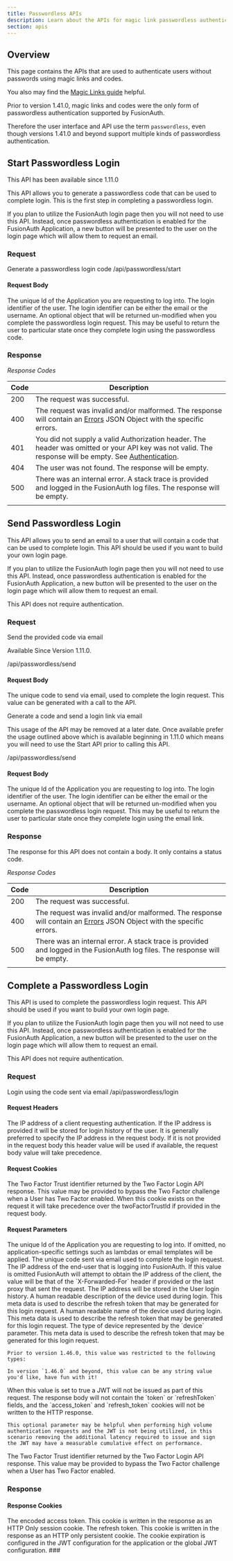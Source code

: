 ```yaml
---
title: Passwordless APIs
description: Learn about the APIs for magic link passwordless authentication.
section: apis
---
```


## Overview

This page contains the APIs that are used to authenticate users without passwords using magic links and codes.

You also may find the [Magic Links guide](/docs/lifecycle/authenticate-users/passwordless/magic-links) helpful.

<Aside type="note">
Prior to version 1.41.0, magic links and codes were the only form of passwordless authentication supported by FusionAuth.

Therefore the user interface and API use the term `passwordless`, even though versions 1.41.0 and beyond support multiple kinds of passwordless authentication.
</Aside>

## Start Passwordless Login

<Aside type="version">
This API has been available since 1.11.0
</Aside>

This API allows you to generate a passwordless code that can be used to complete login. This is the first step in completing a passwordless login.

If you plan to utilize the FusionAuth login page then you will not need to use this API. Instead, once passwordless authentication is enabled for the FusionAuth Application, a new button will be presented to the user on the login page which will allow them to request an email.

### Request

<APIAuthentication icon="lock">Generate a passwordless login code</APIAuthentication>
<APIURI method="POST">/api/passwordless/start</APIURI>

<XFusionauthTenantIdHeaderScopedOperation />

#### Request Body

<APIBlock>
  <APIField name="applicationId" type="String" required>
    The unique Id of the Application you are requesting to log into.
  </APIField>
  <APIField name="loginId" type="String" required>
    The login identifier of the user. The login identifier can be either the <InlineField>email</InlineField> or the <InlineField>username</InlineField>.
  </APIField>
  <APIField name="state" type="Object" optional>
    An optional object that will be returned un-modified when you complete the passwordless login request. This may be useful to return the user to particular state once they complete login using the passwordless code.
  </APIField>
</APIBlock>

<JSON title="Example Request JSON" src="passwordless/start-request.json" />

### Response

_Response Codes_

| Code | Description                                                                                                                                                                         |
|------|-------------------------------------------------------------------------------------------------------------------------------------------------------------------------------------|
| 200  | The request was successful.                                                                                                                                                         |
| 400  | The request was invalid and/or malformed. The response will contain an [Errors](/docs/apis/errors) JSON Object with the specific errors.                                            |
| 401  | You did not supply a valid Authorization header. The header was omitted or your API key was not valid. The response will be empty. See [Authentication](/docs/apis/authentication). |
| 404  | The user was not found. The response will be empty.                                                                                                                                 |
| 500  | There was an internal error. A stack trace is provided and logged in the FusionAuth log files. The response will be empty.                                                          |
|      |                                                                                                                                                                                     |

<PasswordlessStartResponseBody />

## Send Passwordless Login

This API allows you to send an email to a user that will contain a code that can be used to complete login. This API should be used if you want to build your own login page.

If you plan to utilize the FusionAuth login page then you will not need to use this API. Instead, once passwordless authentication is enabled for the FusionAuth Application, a new button will be presented to the user on the login page which will allow them to request an email.

This API does not require authentication.

### Request

<APIAuthentication icon="unlock">Send the provided code via email</APIAuthentication>

<Aside type="version">
Available Since Version 1.11.0.
</Aside>

<APIURI method="POST">/api/passwordless/send</APIURI>

<XFusionauthTenantIdHeaderScopedOperation />

#### Request Body

<APIBlock>
  <APIField name="code" type="String" required since="1.11.0">
    The unique code to send via email, used to complete the login request.  This value can be generated with a call to the <ScrollRef target="Start Passwordless Login" /> API.
  </APIField>
</APIBlock>

<JSON title="Example Request JSON" src="passwordless/send-request-code.json" />

<APIAuthentication icon="unlock">Generate a code and send a login link via email</APIAuthentication>

<Aside type="caution">
This usage of the API may be removed at a later date. Once available prefer the usage outlined above which is available beginning in 1.11.0 which means you will need to use the Start API prior to calling this API.
</Aside>

<APIURI method="POST">/api/passwordless/send</APIURI>

<XFusionauthTenantIdHeaderScopedOperation />

#### Request Body

<APIBlock>
  <APIField name="applicationId" type="String" required>
    The unique Id of the Application you are requesting to log into.
  </APIField>
  <APIField name="loginId" type="String" required>
    The login identifier of the user. The login identifier can be either the <InlineField>email</InlineField> or the <InlineField>username</InlineField>.
  </APIField>
  <APIField name="state" type="Object" optional>
    An optional object that will be returned un-modified when you complete the passwordless login request. This may be useful to return the user to particular state once they complete login using the email link.
  </APIField>
</APIBlock>

<JSON title="Example Request JSON" src="passwordless/send-request-legacy.json" />

### Response

The response for this API does not contain a body. It only contains a status code.

_Response Codes_

| Code | Description                                                                                                                              |
|------|------------------------------------------------------------------------------------------------------------------------------------------|
| 200  | The request was successful.                                                                                                              |
| 400  | The request was invalid and/or malformed. The response will contain an [Errors](/docs/apis/errors) JSON Object with the specific errors. |
| 500  | There was an internal error. A stack trace is provided and logged in the FusionAuth log files. The response will be empty.               |
|      |                                                                                                                                          |


## Complete a Passwordless Login

This API is used to complete the passwordless login request. This API should be used if you want to build your own login page.

If you plan to utilize the FusionAuth login page then you will not need to use this API. Instead, once passwordless authentication is enabled for the FusionAuth Application, a new button will be presented to the user on the login page which will allow them to request an email.

This API does not require authentication.

### Request

<APIAuthentication icon="unlock">Login using the code sent via email</APIAuthentication>
<APIURI method="POST">/api/passwordless/login</APIURI>

#### Request Headers

<APIBlock>
  <APIField type="String" optional>
    The IP address of a client requesting authentication. If the IP address is provided it will be stored for login history of the user. It is
    generally preferred to specify the IP address in the request body. If it is not provided in the request body this header value will be used
    if available, the request body value will take precedence.
<XFusionauthTenantIdHeaderScopedOperationRowOnly />
  </APIField>
</APIBlock>

#### Request Cookies

<APIBlock>
  <APIField name="fusionauth.trust" type="String" optional>
    The Two Factor Trust identifier returned by the Two Factor Login API response. This value may be provided to bypass the Two Factor challenge when a User has Two Factor enabled. When this cookie exists on the request it will take precedence over the <InlineField>twoFactorTrustId</InlineField> if provided in the request body.
  </APIField>
</APIBlock>

#### Request Parameters

<APIBlock>
  <APIField name="applicationId" type="String" optional>
    The unique Id of the Application you are requesting to log into.  If omitted, no application-specific settings such as lambdas or email templates will be applied.
  </APIField>
  <APIField name="code" type="String" required>
    The unique code sent via email used to complete the login request.
  </APIField>
  <APIField name="ipAddress" type="String" optional>
    The IP address of the end-user that is logging into FusionAuth. If this value is omitted FusionAuth will attempt to obtain the IP address of
    the client, the value will be that of the `X-Forwarded-For` header if provided or the last proxy that sent the request. The IP address will
    be stored in the User login history.
  </APIField>
  <APIField name="metaData.device.description" type="String" optional>
    A human readable description of the device used during login. This meta data is used to describe the refresh token that may be generated for this login request.
  </APIField>
  <APIField name="metaData.device.name" type="String" optional>
    A human readable name of the device used during login.  This meta data is used to describe the refresh token that may be generated for this login request.
  </APIField>
  <APIField name="metaData.device.type" type="String" optional>
    The type of device represented by the `device` parameter. This meta data is used to describe the refresh token that may be generated for this login request.

    Prior to version 1.46.0, this value was restricted to the following types:

<DeviceTypeList />

    In version `1.46.0` and beyond, this value can be any string value you'd like, have fun with it!
  </APIField>
  <APIField name="noJWT" type="Boolean" optional defaults="false">
    When this value is set to true a JWT will not be issued as part of this request. The response body will not contain the `token` or `refreshToken` fields, and the `access_token` and `refresh_token` cookies will not be written to the HTTP response.

    This optional parameter may be helpful when performing high volume authentication requests and the JWT is not being utilized, in this scenario removing the additional latency required to issue and sign the JWT may have a measurable cumulative effect on performance.
  </APIField>
  <APIField name="twoFactorTrustId" type="String" optional>
    The Two Factor Trust identifier returned by the Two Factor Login API response. This value may be provided to bypass the Two Factor challenge when a User has Two Factor enabled.
  </APIField>
</APIBlock>

<JSON title="Example Request JSON" src="passwordless/login-request.json" />

<a id="response-3"></a>
### Response

<LoginResponseCodes />

<UserResponseBody passwordless_login_response />

#### Response Cookies

<APIBlock>
  <APIField name="access_token" type="String">
    The encoded access token. This cookie is written in the response as an HTTP Only session cookie.
  </APIField>
  <APIField name="refresh_token" type="String">
    The refresh token. This cookie is written in the response as an HTTP only persistent cookie. The cookie expiration is configured in the JWT
    configuration for the application or the global JWT configuration.
    ###
  </APIField>
</APIBlock>
